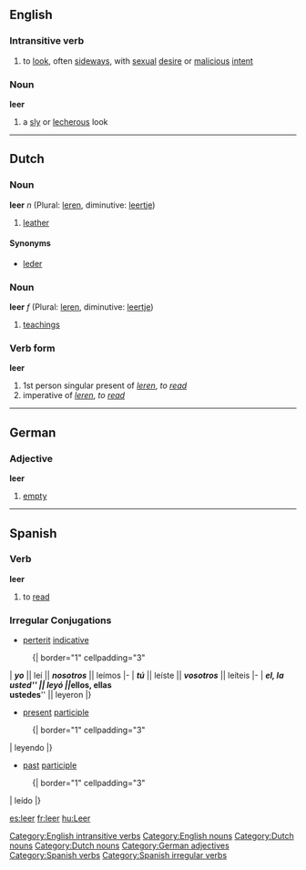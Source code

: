 ==English==
===Intransitive verb===
[[Category:English intransitive verbs]]
{{en-infl-reg-consonant|leer||}}
# to [[look]], often [[sideways]], with [[sexual]] [[desire]] or [[malicious]] [[intent]]
===Noun===
[[Category:English nouns]]
'''leer'''
#a [[sly]] or [[lecherous]] look

----

==Dutch==
===Noun===
[[Category:Dutch nouns]]
'''leer''' ''n'' (Plural: [[leren]], diminutive: [[leertje]])

# [[leather]]

====Synonyms====
*[[leder]]

===Noun===
[[Category:Dutch nouns]]
'''leer''' ''f'' (Plural: [[leren]], diminutive: [[leertje]])

# [[teachings]]

===Verb form===
'''leer'''

# 1st person singular present of ''[[leren]]'', ''to [[read]]''
# imperative of ''[[leren]]'', ''to [[read]]''

----

==German==
===Adjective===
[[Category:German adjectives]]
'''leer'''

# [[empty]]

----

==Spanish==
===Verb===
[[Category:Spanish verbs]]
'''leer'''
# to [[read]]

=== Irregular Conjugations ===
[[Category:Spanish irregular verbs]]
*[[perterit]] [[indicative]]
:{| border="1" cellpadding="3"
| '''''yo''''' || leí || '''''nosotros''''' || leímos
|-
| '''''tú''''' || leíste || '''''vosotros''''' || leíteis
|-
| '''''el, la <br> usted''''' || leyó || '''''ellos, ellas <br> ustedes''''' || leyeron
|}

*[[present]] [[participle]]
:{| border="1" cellpadding="3"
| leyendo
|}

*[[past]] [[participle]]
:{| border="1" cellpadding="3"
| leído
|}

[[es:leer]]
[[fr:leer]]
[[hu:Leer]]